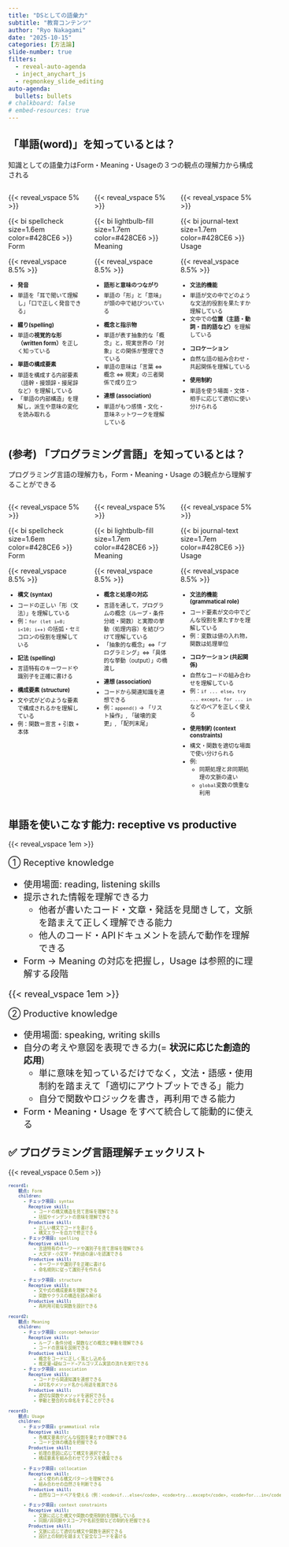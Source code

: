 ```yaml
---
title: "DSとしての語彙力"
subtitle: "教育コンテンツ"
author: "Ryo Nakagami"
date: "2025-10-15"
categories: [方法論]
slide-number: true
filters:
  - reveal-auto-agenda
  - inject_anychart_js
  - regmonkey_slide_editing
auto-agenda:
  bullets: bullets
# chalkboard: false
# embed-resources: true
---
```


## 「単語(word)」を知っているとは？
[知識としての語彙力はForm・Meaning・Usageの３つの観点の理解力から構成される]{.h2-submessage}

<!-- whole column start -->
:::::: {.columns} 

::::: {.column style="width: 33.3%; height:100%"}

{{< reveal_vspace 5% >}}

::::{.horizontal-keypoints-block style="height:75%;"}

:::{.block-header}

{{< bi spellcheck size=1.6em color=#428CE6 >}} Form
:::

{{< reveal_vspace 8.5% >}}

:::{.block .checkmark style="font-size:0.8em; padding-right:0.5em;"}

- **発音**

:::{.pl-5 .checkmark_none style="margin-top: -0.5em;"}

- 単語を「耳で聞いて理解し」「口で正しく発音できる」

:::

- **綴り(spelling)**

:::{.pl-5 .checkmark_none style="margin-top: -0.5em;"}

- 単語の**視覚的な形（written form）**を正しく知っている

:::

- **単語の構成要素**

:::{.pl-5 .checkmark_none style="margin-top: -0.5em;"}

- 単語を構成する内部要素（語幹・接頭辞・接尾辞など）を理解している
- 「単語の内部構造」を理解し，派生や意味の変化を読み取れる

:::


:::

::::
:::::


::::: {.column style="width: 33.3%; height:100%"}

{{< reveal_vspace 5% >}}

:::{.horizontal-keypoints-block style="height:75%;"}

:::{.block-header}
{{< bi lightbulb-fill size=1.7em color=#428CE6 >}} Meaning  
:::

{{< reveal_vspace 8.5% >}}

:::{.block .checkmark style="font-size:0.8em; padding-right:0.5em;"}

- **語形と意味のつながり**

:::{.pl-5 .checkmark_none style="margin-top: -0.5em;"}

- 単語の「形」と「意味」が頭の中で結びついている

:::

- **概念と指示物**

:::{.pl-5 .checkmark_none style="margin-top: -0.5em;"}

- 単語が表す抽象的な「概念」と，現実世界の「対象」との関係が整理できている
- 単語の意味は「言葉 ⇔ 概念 ⇔ 現実」の三者関係で成り立つ

:::

- **連想 (association)**

:::{.pl-5 .checkmark_none style="margin-top: -0.5em;"}

- 単語がもつ感情・文化・意味ネットワークを理解している

:::

:::
:::
:::::


::::: {.column style="width: 33.3%; height:100%"}

{{< reveal_vspace 5% >}}

::::{.horizontal-keypoints-block-no-border style="height:75%;"}

:::{.block-header}
{{< bi journal-text size=1.7em color=#428CE6 >}} Usage  
:::

{{< reveal_vspace 8.5% >}}

:::{.block .checkmark style="font-size:0.8em; padding-right:0.5em;"}

- **文法的機能**

:::{.pl-5 .checkmark_none style="margin-top: -0.5em;"}

- 単語が文の中でどのような文法的役割を果たすか理解している
- 文中での**位置（主語・動詞・目的語など）**を理解している

:::
- **コロケーション**

:::{.pl-5 .checkmark_none style="margin-top: -0.5em;"}

- 自然な語の組み合わせ・共起関係を理解している

:::

- **使用制約**

:::{.pl-5 .checkmark_none style="margin-top: -0.5em;"}

- 単語を使う場面・文体・相手に応じて適切に使い分けられる

:::

:::
::::
:::::

<!-- whole column end -->
::::::

## (参考) 「プログラミング言語」を知っているとは？
[プログラミング言語の理解力も，Form・Meaning・Usage の3観点から理解することができる]{.h2-submessage}

<!-- whole column start -->

:::::: {.columns}

::::: {.column style="width: 33.3%; height:100%"}

{{< reveal_vspace 5% >}}

::::{.horizontal-keypoints-block style="height:75%;"}

:::{.block-header}
{{< bi spellcheck size=1.6em color=#428CE6 >}} Form
:::

{{< reveal_vspace 8.5% >}}

:::{.block .checkmark style="font-size:0.8em; padding-right:0.5em;"}

- **構文 (syntax)**

:::{.pl-5 .checkmark_none style="margin-top: -0.5em;"}

- コードの正しい「形（文法）」を理解している
- 例：`for (let i=0; i<10; i++)` の括弧・セミコロンの役割を理解している

:::

- **記法 (spelling)**

:::{.pl-5 .checkmark_none style="margin-top: -0.5em;"}

- 言語特有のキーワードや識別子を正確に書ける

:::

- **構成要素 (structure)**

:::{.pl-5 .checkmark_none style="margin-top: -0.5em;"}

- 文や式がどのような要素で構成されるかを理解している
- 例：関数＝宣言 + 引数 + 本体

:::

:::
::::
:::::

::::: {.column style="width: 33.3%; height:100%"}

{{< reveal_vspace 5% >}}

:::{.horizontal-keypoints-block style="height:75%;"}

:::{.block-header}
{{< bi lightbulb-fill size=1.7em color=#428CE6 >}} Meaning
:::

{{< reveal_vspace 8.5% >}}

:::{.block .checkmark style="font-size:0.8em; padding-right:0.5em;"}

- **概念と処理の対応**

:::{.pl-5 .checkmark_none style="margin-top: -0.5em;"}

- 言語を通して，プログラムの概念（ループ・条件分岐・関数）と実際の挙動（処理内容）を結びつけて理解している
- 「抽象的な概念」⇔「プログラミング」⇔「具体的な挙動（output）」の橋渡し

:::

- **連想 (association)**

:::{.pl-5 .checkmark_none style="margin-top: -0.5em;"}

- コードから関連知識を連想できる
- 例：`append()` → 「リスト操作」, 「破壊的変更」, 「配列末尾」

:::

:::
:::
:::::

::::: {.column style="width: 33.3%; height:100%"}

{{< reveal_vspace 5% >}}

::::{.horizontal-keypoints-block-no-border style="height:75%;"}

:::{.block-header}
{{< bi journal-text size=1.7em color=#428CE6 >}} Usage
:::

{{< reveal_vspace 8.5% >}}

:::{.block .checkmark style="font-size:0.8em; padding-right:0.5em;"}

- **文法的機能 (grammatical role)**

:::{.pl-5 .checkmark_none style="margin-top: -0.5em;"}

- コード要素が文の中でどんな役割を果たすかを理解している
- 例：変数は値の入れ物，関数は処理単位

:::

- **コロケーション (共起関係)**

:::{.pl-5 .checkmark_none style="margin-top: -0.5em;"}

- 自然なコードの組み合わせを理解している
- 例：`if ... else`，`try ... except`，`for ... in` などのペアを正しく使える
:::

- **使用制約 (context constraints)**

:::{.pl-5 .checkmark_none style="margin-top: -0.5em;"}

- 構文・関数を適切な場面で使い分けられる
- 例: 
  - 同期処理と非同期処理の文脈の違い
  - `global`変数の慎重な利用

:::

:::
::::
:::::

<!-- whole column end -->

::::::

## 単語を使いこなす能力: receptive vs productive
{{< reveal_vspace 1em >}}

::::{.summary-container style="font-size:1.3em;"}

:::: {.info-box}

[① Receptive knowledge]{.info-box-title}

::: {.info-contents}

- 使用場面: reading, listening skills 
- 提示された情報を理解できる力
  - 他者が書いたコード・文章・発話を見聞きして，文脈を踏まえて正しく理解できる能力
  - 他人のコード・APIドキュメントを読んで動作を理解できる
- Form → Meaning の対応を把握し，Usage は参照的に理解する段階

:::
::::

{{< reveal_vspace 1em >}}

:::: {.info-box}

[② Productive knowledge]{.info-box-title}

::: {.info-contents}

- 使用場面: speaking, writing skills
- 自分の考えや意図を表現できる力(= **状況に応じた創造的応用**)
  - 単に意味を知っているだけでなく，文法・語感・使用制約を踏まえて「適切にアウトプットできる」能力
  - 自分で関数やロジックを書き，再利用できる能力
- Form・Meaning・Usage をすべて統合して能動的に使える

:::
::::

::::

## ✅ プログラミング言語理解チェックリスト

{{< reveal_vspace 0.5em >}}

::::{.custom-table style="height:90%; font-size: 0.8em !important;"}
:::{.yaml2grouptable style="width:110%; height:90%; font-size:0.9em;" .position-left-30 data-col-widths="[12,15,36,37]"}

```yml
record1:
    観点: Form
    children:
      - チェック項目: syntax
        Receptive skill:
          - コードの構文構造を見て意味を理解できる
          - 括弧やインデントの意味を理解できる
        Productive skill:
          - 正しい構文でコードを書ける
          - 構文エラーを自力で修正できる
      - チェック項目: spelling
        Receptive skill:
          - 言語特有のキーワードや識別子を見て意味を理解できる
          - 大文字・小文字・予約語の違いを認識できる
        Productive skill:
          - キーワードや識別子を正確に書ける
          - 命名規則に従って識別子を作れる

      - チェック項目: structure
        Receptive skill:
          - 文や式の構成要素を理解できる
          - 関数やクラスの構造を読み解ける
        Productive skill:
          - 再利用可能な関数を設計できる

record2:
    観点: Meaning
    children:
      - チェック項目: concept-behavior
        Receptive skill:
          - ループ・条件分岐・関数などの概念と挙動を理解できる
          - コードの意味を説明できる
        Productive skill:
          - 概念をコードに正しく落とし込める
          - 推定量→疑似コード→アルゴリズム実装の流れを実行できる
      - チェック項目: association
        Receptive skill:
          - コードから関連知識を連想できる
          - API名やメソッド名から用途を推測できる
        Productive skill:
          - 適切な関数やメソッドを選択できる
          - 挙動と整合的な命名をすることができる

record3:
    観点: Usage
    children:
      - チェック項目: grammatical role
        Receptive skill:
          - 各構文要素がどんな役割を果たすか理解できる
          - コード全体の構造を把握できる
        Productive skill:
          - 処理の意図に応じて構文を選択できる
          - 構成要素を組み合わせてクラスを構築できる

      - チェック項目: collocation
        Receptive skill:
          - よく使われる構文パターンを理解できる
          - 組み合わせの自然さを判断できる
        Productive skill:
          - 自然なコードペアを使える（例：<code>if...else</code>, <code>try...except</code>, <code>for...in</code>）

      - チェック項目: context constraints
        Receptive skill:
          - 文脈に応じた構文や関数の使用制約を理解している
          - 同期/非同期やスコープや名前空間などの制約を把握できる
        Productive skill:
          - 文脈に応じて適切な構文や関数を選択できる
          - 設計上の制約を踏まえて安全なコードを書ける
```

:::
::::

## Receptive → Productive → Scalableの順番で知識を確立する

:::::{.hop-step-jump-container style="height:90%;"}

<!-- 1st step -->

::::{.step .step-1}
:::{.step-number}

Learn-by-Thinking

:::
:::{.step-title}

Receptive Knowldgeの確立

:::
:::{.info-content}

- 論文やOSSライブラリーを見て理解する
- 理論や概念の背景を整理する
- 単語・構文・仕組みを頭の中でマッピングする
- 問題や課題の意味を解釈できるようになる

:::
::::

<!-- 2nd step -->

::::{.step .step-2}
:::{.step-number}

Learn-by-Doing

:::
:::{.step-title}

Productive Knowldgeの確立

:::
:::{.info-content}

- 実際に手を動かしてコードを書く・課題を解く
- フィードバックを受けながら理解を修正する
- 推定量→疑似コード→実装の流れを実現する
- 課題解決や実務で活用可能なスキルへ昇華する

:::
::::

<!-- 3rd step -->

::::{.step .step-3}
:::{.step-number}

Expand-your-knowledge

:::
:::{.step-title}

Scalable Knowldgeの確立

:::
:::{.info-content}

- 習得した知見を整理し，関連知識と結びつける
- 他の課題や領域への応用方法を考える
- 自分の知識を言語化して共有する
- 他人を巻き込み，知識をスケールさせる

:::
::::
:::::



## References

:::: {.columns}
::: {.column .book-image style="padding-top: 2em"}

![research-writing](./writing-for-academic-purposes.png)

:::

::: {.column .book-info}
### 書籍情報

| | |
|----------|------|
| タイトル  |[Writing for Academic Purposes 英作文を卒業して英語論文を書く](https://www.hituzi.co.jp/books/490.html)|
| 著者     |  田地野 彰，ティム・スチュワート，デビッド・ダルスキー 編 |
| 発売日   | 2010/4/1 |
| ISBN     | 978-4-89476-490-3 |
| 体裁     |   単行本，213ページ   |



### この本の内容

- 大学・大学院生を対象とした，英語によるアカデミックライティングのガイドブック
- 「学術的文章の基礎理解 → 実践的執筆スキル → 執筆現場での応用」という三段構成で，アカデミックライティングの実践の仕方を解説


:::
::::
